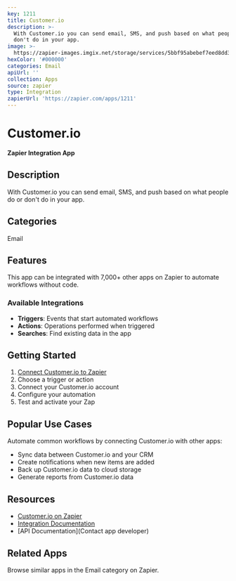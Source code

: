 ```yaml
---
key: 1211
title: Customer.io
description: >-
  With Customer.io you can send email, SMS, and push based on what people do or
  don't do in your app.
image: >-
  https://zapier-images.imgix.net/storage/services/5bbf95abebef7eed8dd300e8ecaec16f.png?auto=format%2Ccompress&ixlib=python-3.0.0&q=50
hexColor: '#000000'
categories: Email
apiUrl: ''
collection: Apps
source: zapier
type: Integration
zapierUrl: 'https://zapier.com/apps/1211'
---
```

# Customer.io

**Zapier Integration App**

## Description

With Customer.io you can send email, SMS, and push based on what people do or don't do in your app.

## Categories

Email

## Features

This app can be integrated with 7,000+ other apps on Zapier to automate workflows without code.

### Available Integrations

- **Triggers**: Events that start automated workflows
- **Actions**: Operations performed when triggered
- **Searches**: Find existing data in the app

## Getting Started

1. [Connect Customer.io to Zapier](https://zapier.com/apps/1211)
2. Choose a trigger or action
3. Connect your Customer.io account
4. Configure your automation
5. Test and activate your Zap

## Popular Use Cases

Automate common workflows by connecting Customer.io with other apps:

- Sync data between Customer.io and your CRM
- Create notifications when new items are added
- Back up Customer.io data to cloud storage
- Generate reports from Customer.io data

## Resources

- [Customer.io on Zapier](https://zapier.com/apps/1211)
- [Integration Documentation](https://zapier.com/apps/1211/integrations)
- [API Documentation](Contact app developer)

## Related Apps

Browse similar apps in the Email category on Zapier.
